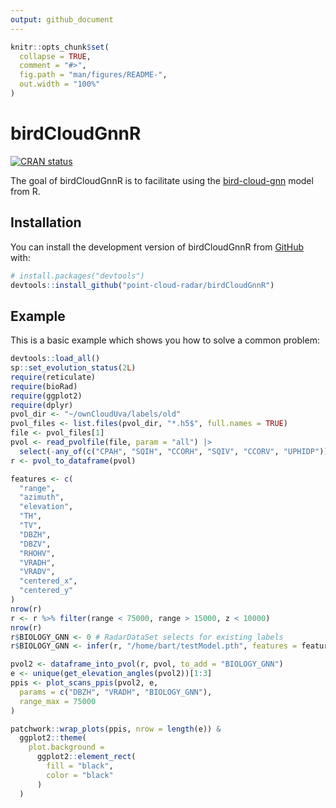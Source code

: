 ```yaml
---
output: github_document
---
```


<!-- README.md is generated from README.Rmd. Please edit that file -->

```r
knitr::opts_chunk$set(
  collapse = TRUE,
  comment = "#>",
  fig.path = "man/figures/README-",
  out.width = "100%"
)
```

# birdCloudGnnR

<!-- badges: start -->
[![CRAN status](https://www.r-pkg.org/badges/version/birdCloudGnnR)](https://CRAN.R-project.org/package=birdCloudGnnR)
<!-- badges: end -->

The goal of birdCloudGnnR is to facilitate using the [bird-cloud-gnn](https://github.com/point-cloud-radar/bird-cloud-gnn) model from R.

## Installation

You can install the development version of birdCloudGnnR from [GitHub](https://github.com/) with:

``` r
# install.packages("devtools")
devtools::install_github("point-cloud-radar/birdCloudGnnR")
```

## Example

This is a basic example which shows you how to solve a common problem:

```r
devtools::load_all()
sp::set_evolution_status(2L)
require(reticulate)
require(bioRad)
require(ggplot2)
require(dplyr)
pvol_dir <- "~/ownCloudUva/labels/old"
pvol_files <- list.files(pvol_dir, "*.h5$", full.names = TRUE)
file <- pvol_files[1]
pvol <- read_pvolfile(file, param = "all") |>
  select(-any_of(c("CPAH", "SQIH", "CCORH", "SQIV", "CCORV", "UPHIDP")))
r <- pvol_to_dataframe(pvol)

features <- c(
  "range",
  "azimuth",
  "elevation",
  "TH",
  "TV",
  "DBZH",
  "DBZV",
  "RHOHV",
  "VRADH",
  "VRADV",
  "centered_x",
  "centered_y"
)
nrow(r)
r <- r %>% filter(range < 75000, range > 15000, z < 10000)
nrow(r)
r$BIOLOGY_GNN <- 0 # RadarDataSet selects for existing labels
r$BIOLOGY_GNN <- infer(r, "/home/bart/testModel.pth", features = features)

pvol2 <- dataframe_into_pvol(r, pvol, to_add = "BIOLOGY_GNN")
e <- unique(get_elevation_angles(pvol2))[1:3]
ppis <- plot_scans_ppis(pvol2, e,
  params = c("DBZH", "VRADH", "BIOLOGY_GNN"),
  range_max = 75000
)

patchwork::wrap_plots(ppis, nrow = length(e)) &
  ggplot2::theme(
    plot.background =
      ggplot2::element_rect(
        fill = "black",
        color = "black"
      )
  )
```

